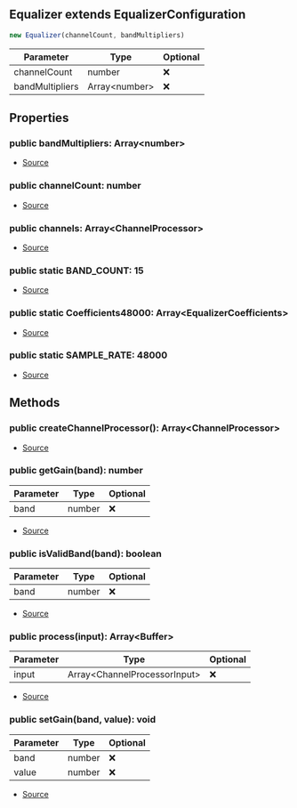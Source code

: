 ## Equalizer extends EqualizerConfiguration


```typescript
new Equalizer(channelCount, bandMultipliers)
```
| Parameter | Type | Optional |
| ----------- | ----------- | ----------- |
| channelCount | number | ❌ |
| bandMultipliers | Array\<number> | ❌ |


## Properties
### public bandMultipliers: Array\<number>
- [Source](https://github.com/Androz2091/discord-player/blob/cd5cf97/packages/equalizer/src/equalizer/EqualizerConfiguration.ts#L2)
### public channelCount: number
- [Source](https://github.com/Androz2091/discord-player/blob/cd5cf97/packages/equalizer/src/equalizer/Equalizer.ts#L34)
### public channels: Array\<ChannelProcessor>
- [Source](https://github.com/Androz2091/discord-player/blob/cd5cf97/packages/equalizer/src/equalizer/Equalizer.ts#L33)
### public static BAND_COUNT: 15
- [Source](https://github.com/Androz2091/discord-player/blob/cd5cf97/packages/equalizer/src/equalizer/Equalizer.ts#L14)
### public static Coefficients48000: Array\<EqualizerCoefficients>
- [Source](https://github.com/Androz2091/discord-player/blob/cd5cf97/packages/equalizer/src/equalizer/Equalizer.ts#L16)
### public static SAMPLE_RATE: 48000
- [Source](https://github.com/Androz2091/discord-player/blob/cd5cf97/packages/equalizer/src/equalizer/Equalizer.ts#L15)

## Methods
### public createChannelProcessor(): Array\<ChannelProcessor>
- [Source](https://github.com/Androz2091/discord-player/blob/cd5cf97/packages/equalizer/src/equalizer/Equalizer.ts#L42)
### public getGain(band): number
| Parameter | Type | Optional |
| ----------- | ----------- | ----------- |
| band | number | ❌ |


- [Source](https://github.com/Androz2091/discord-player/blob/cd5cf97/packages/equalizer/src/equalizer/EqualizerConfiguration.ts#L10)
### public isValidBand(band): boolean
| Parameter | Type | Optional |
| ----------- | ----------- | ----------- |
| band | number | ❌ |


- [Source](https://github.com/Androz2091/discord-player/blob/cd5cf97/packages/equalizer/src/equalizer/EqualizerConfiguration.ts#L18)
### public process(input): Array\<Buffer>
| Parameter | Type | Optional |
| ----------- | ----------- | ----------- |
| input | Array\<ChannelProcessorInput> | ❌ |


- [Source](https://github.com/Androz2091/discord-player/blob/cd5cf97/packages/equalizer/src/equalizer/Equalizer.ts#L48)
### public setGain(band, value): void
| Parameter | Type | Optional |
| ----------- | ----------- | ----------- |
| band | number | ❌ |
| value | number | ❌ |


- [Source](https://github.com/Androz2091/discord-player/blob/cd5cf97/packages/equalizer/src/equalizer/EqualizerConfiguration.ts#L4)